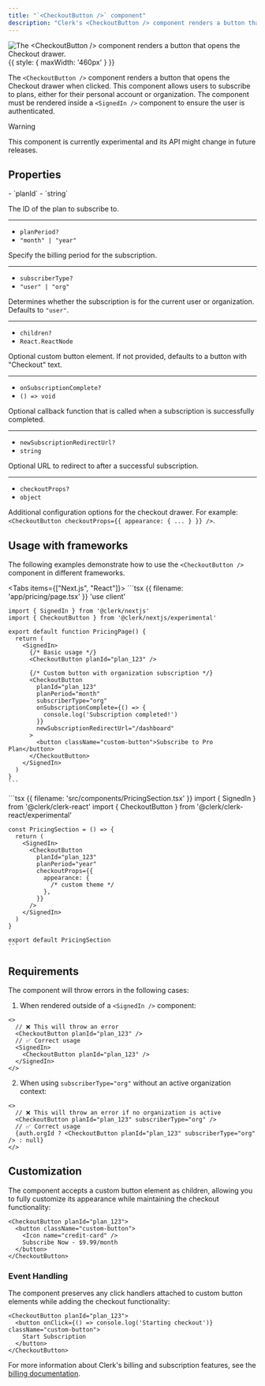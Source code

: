 ```yaml
---
title: "`<CheckoutButton />` component"
description: "Clerk's <CheckoutButton /> component renders a button that opens the Checkout drawer for plan subscriptions."
---
```


![The \<CheckoutButton /> component renders a button that opens the Checkout drawer.](/docs/images/ui-components/checkout-button.png){{ style: { maxWidth: '460px' } }}

The `<CheckoutButton />` component renders a button that opens the Checkout drawer when clicked. This component allows users to subscribe to plans, either for their personal account or organization. The component must be rendered inside a `<SignedIn />` component to ensure the user is authenticated.

> [!WARNING]
> This component is currently experimental and its API might change in future releases.

## Properties

<Properties>
  - `planId`
  - `string`

  The ID of the plan to subscribe to.

  ---

  - `planPeriod?`
  - `"month" | "year"`

  Specify the billing period for the subscription.

  ---

  - `subscriberType?`
  - `"user" | "org"`

  Determines whether the subscription is for the current user or organization. Defaults to `"user"`.

  ---

  - `children?`
  - `React.ReactNode`

  Optional custom button element. If not provided, defaults to a button with "Checkout" text.

  ---

  - `onSubscriptionComplete?`
  - `() => void`

  Optional callback function that is called when a subscription is successfully completed.

  ---

  - `newSubscriptionRedirectUrl?`
  - `string`

  Optional URL to redirect to after a successful subscription.

  ---

  - `checkoutProps?`
  - `object`

  Additional configuration options for the checkout drawer. For example: `<CheckoutButton checkoutProps={{ appearance: { ... } }} />`.
</Properties>

## Usage with frameworks

The following examples demonstrate how to use the `<CheckoutButton />` component in different frameworks.

<Tabs items={["Next.js", "React"]}>
  <Tab>
    ```tsx {{ filename: 'app/pricing/page.tsx' }}
    'use client'

    import { SignedIn } from '@clerk/nextjs'
    import { CheckoutButton } from '@clerk/nextjs/experimental'

    export default function PricingPage() {
      return (
        <SignedIn>
          {/* Basic usage */}
          <CheckoutButton planId="plan_123" />

          {/* Custom button with organization subscription */}
          <CheckoutButton
            planId="plan_123"
            planPeriod="month"
            subscriberType="org"
            onSubscriptionComplete={() => {
              console.log('Subscription completed!')
            }}
            newSubscriptionRedirectUrl="/dashboard"
          >
            <button className="custom-button">Subscribe to Pro Plan</button>
          </CheckoutButton>
        </SignedIn>
      )
    }
    ```
  </Tab>

  <Tab>
    ```tsx {{ filename: 'src/components/PricingSection.tsx' }}
    import { SignedIn } from '@clerk/clerk-react'
    import { CheckoutButton } from '@clerk/clerk-react/experimental'

    const PricingSection = () => {
      return (
        <SignedIn>
          <CheckoutButton
            planId="plan_123"
            planPeriod="year"
            checkoutProps={{
              appearance: {
                /* custom theme */
              },
            }}
          />
        </SignedIn>
      )
    }

    export default PricingSection
    ```
  </Tab>
</Tabs>

## Requirements

The component will throw errors in the following cases:

1. When rendered outside of a `<SignedIn />` component:

```tsx
<>
  // ❌ This will throw an error
  <CheckoutButton planId="plan_123" />
  // ✅ Correct usage
  <SignedIn>
    <CheckoutButton planId="plan_123" />
  </SignedIn>
</>
```

2. When using `subscriberType="org"` without an active organization context:

```tsx
<>
  // ❌ This will throw an error if no organization is active
  <CheckoutButton planId="plan_123" subscriberType="org" />
  // ✅ Correct usage
  {auth.orgId ? <CheckoutButton planId="plan_123" subscriberType="org" /> : null}
</>
```

## Customization

The component accepts a custom button element as children, allowing you to fully customize its appearance while maintaining the checkout functionality:

```tsx
<CheckoutButton planId="plan_123">
  <button className="custom-button">
    <Icon name="credit-card" />
    Subscribe Now - $9.99/month
  </button>
</CheckoutButton>
```

### Event Handling

The component preserves any click handlers attached to custom button elements while adding the checkout functionality:

```tsx
<CheckoutButton planId="plan_123">
  <button onClick={() => console.log('Starting checkout')} className="custom-button">
    Start Subscription
  </button>
</CheckoutButton>
```

For more information about Clerk's billing and subscription features, see the [billing documentation](/docs/billing/overview).

